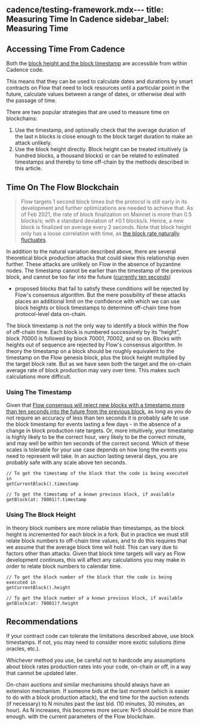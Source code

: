 cadence/testing-framework.mdx---
title: Measuring Time In Cadence
sidebar_label: Measuring Time
---

## Accessing Time From Cadence

Both the [block height and the block timestamp](./language/environment-information.md#block-information) are accessible from within Cadence code.

This means that they can be used to calculate dates and durations by smart contracts on Flow
that need to lock resources until a particular point in the future, calculate values between a range of dates,
or otherwise deal with the passage of time.

There are two popular strategies that are used to measure time on blockchains:

1. Use the timestamp, and optionally check that the average duration of the last n blocks
is close enough to the block target duration to make an attack unlikely.
2. Use the block height directly. Block height can be treated intuitively
(a hundred blocks, a thousand blocks) or can be related to estimated timestamps
and thereby to time off-chain by the methods described in this article.

## Time On The Flow Blockchain

> Flow targets 1 second block times but the protocol is still early in its development
and further optimizations are needed to achieve that.
As of Feb 2021, the rate of block finalization on Mainnet is more than 0.5 blocks/s; with a standard deviation of ±0.1 blocks/s.
Hence, a new block is finalized on average every 2 seconds.
Note that block height only has a loose correlation with time,
as [the block rate naturally fluctuates](../building-on-flow/nodes/faq/operators.mdx#does-the-blockheight-go-up-1-every-second).

In addition to the natural variation described above,
there are several theoretical block production attacks that could skew this relationship even further.
These attacks are unlikely on Flow in the absence of byzantine nodes.
The timestamp cannot be earlier than the timestamp of the previous block,
and cannot be too far into the future ([currently ten seconds](https://github.com/onflow/flow-go/blob/master/module/builder/consensus/builder.go#L60))
- proposed blocks that fail to satisfy these conditions will be rejected by Flow's consensus algorithm.
But the mere possibility of these attacks places an additional limit on the confidence
with which we can use block heights or block timestamps to determine off-chain time from protocol-level data on-chain.

The block timestamp is not the only way to identify a block within the flow of off-chain time.
Each block is numbered successively by its "height", block 70000 is followed by block 70001, 70002,
and so on. Blocks with heights out of sequence are rejected by Flow's consensus algorithm.
In theory the timestamp on a block should be roughly equivalent to the timestamp on the Flow genesis block,
plus the block height multiplied by the target block rate.
But as we have seen both the target and the on-chain average rate of block production may vary over time.
This makes such calculations more difficult.

### Using The Timestamp

Given that [Flow consensus will reject new blocks with a timestamp more than ten seconds into the future from the previous block](https://github.com/onflow/flow-go/blob/1e8a2256171d5fd576f442d0c335c9bcc06e1e09/module/builder/consensus/builder.go#L525-L536),
as long as you do not require an accuracy of less than ten seconds
it is probably safe to use the block timestamp for events lasting a few days - in the absence of a change in block production rate targets.
Or, more intuitively, your timestamp is highly likely to be the correct hour,
very likely to be the correct minute, and may well be within ten seconds of the correct second.
Which of these scales is tolerable for your use case depends on how long the events you need to represent will take.
In an auction lasting several days, you are probably safe with any scale above ten seconds.

```cadence
// To get the timestamp of the block that the code is being executed in
getCurrentBlock().timestamp

// To get the timestamp of a known previous block, if available
getBlock(at: 70001)?.timestamp
```

### Using The Block Height

In theory block numbers are more reliable than timestamps,
as the block height is incremented for each block in a fork.
But in practice we must still relate block numbers to off-chain time values,
and to do this requires that we assume that the average block time will hold.
This can vary due to factors other than attacks.
Given that block time targets will vary as Flow development continues,
this will affect any calculations you may make in order to relate block numbers to calendar time.

```cadence
// To get the block number of the block that the code is being executed in
getCurrentBlock().height

// To get the block number of a known previous block, if available
getBlock(at: 70001)?.height
```

## Recommendations

If your contract code can tolerate the limitations described above, use block timestamps.
If not, you may need to consider more exotic solutions (time oracles, etc.).

Whichever method you use, be careful not to hardcode any assumptions
about block rates production rates into your code, on-chain or off,
in a way that cannot be updated later.

On-chain auctions and similar mechanisms should always have an extension mechanism.
If someone bids at the last moment (which is easier to do with a block production attack),
the end time for the auction extends (if necessary) to N minutes past the last bid.
(10 minutes, 30 minutes, an hour). As N increases, this becomes more secure:
N=5 should be more than enough. with the current parameters of the Flow blockchain.
